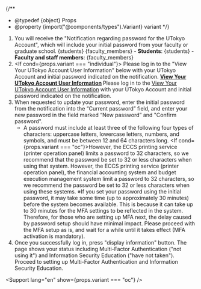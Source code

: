 
{/**
  * @typedef {object} Props
  * @property {import("@components/types").Variant} variant
  */}



1. You will receive the "Notification regarding password for the UTokyo Account", which will include your initial password from your faculty or graduate school.
   <Switch variant={props.variant}>
     <Fragment slot="oc">{students}</Fragment>
     <Fragment slot="faculty_members">{faculty_members}</Fragment>
     <Fragment slot="individual">
       - **Students**: {students}
       - **Faculty and staff members**: {faculty_members}
     </Fragment>
   </Switch>
2. <If cond={props.variant === "individual"}>
     Please log in to the "View Your UTokyo Account User Information" below with your UTokyo Account and initial password indicated on the notification.
      <b class="box center">
        [View Your UTokyo Account User Information](https://login.adm.u-tokyo.ac.jp/my/)
      </b>
      <Fragment slot="else">
        Please log in to the [View Your UTokyo Account User Information](https://login.adm.u-tokyo.ac.jp/my/) with your UTokyo Account and initial password indicated on the notification.
      </Fragment>
   </If>
3. When requested to update your password, enter the initial password from the notification into the “Current password” field, and enter your new password in the field marked “New password” and "Confirm password".
    - A password must include at least three of the following four types of characters: uppercase letters, lowercase letters, numbers, and symbols, and must be between 12 and 64 characters long.
    <If cond={props.variant === "oc"}>However, the ECCS printing service (printer operation panel) limits a password to 32 characters, so we recommend that the password be set to 32 or less characters when using that system.
    <Fragment slot="else">However, the ECCS printing service (printer operation panel), the financial accounting system and budget execution management system limit a password to 32 characters, so we recommend the password be set to 32 or less characters when using these systems. ※If you set your password using the initial password, it may take some time (up to approximately 30 minutes) before the system becomes available. This is because it can take up to 30 minutes for the MFA settings to be reflected in the system. Therefore, for those who are setting up MFA next, the delay caused by password setup should have minimal impact. Please proceed with the MFA setup as is, and wait for a while until it takes effect (MFA activation is mandatory).</Fragment></If>
4. Once you successfully log in, press "display information" button.  The page shows your status including Multi-Factor Authentication ("not using it") and Information Security Education ("have not taken").  Proceed to setting up Multi-Factor Authentication and Information Security Education.

<Support lang="en" show={props.variant === "oc"} />
